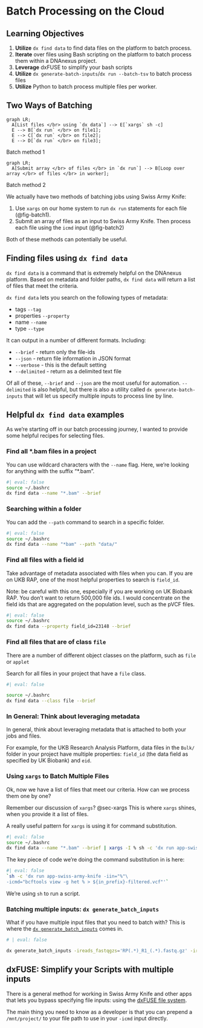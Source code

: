 # Batch Processing on the Cloud

## Learning Objectives

1. **Utilize** `dx find data` to find data files on the platform to batch process.
1. **Iterate** over files using Bash scripting on the platform to batch process them within a DNAnexus project.
1. **Leverage** dxFUSE to simplify your bash scripts
1. **Utilize** `dx generate-batch-inputs`/`dx run --batch-tsv` to batch process files
1. **Utilize** Python to batch process multiple files per worker. 

## Two Ways of Batching

:::{#fig-batch1}
```mermaid
graph LR;
  A[List files </br> using `dx data`] --> E[`xargs` sh -c]
  E --> B[`dx run` </br> on file1];
  E --> C[`dx run` </br> on file2];
  E --> D[`dx run` </br> on file3];
```
Batch method 1
:::

:::{#fig-batch2}
```mermaid
graph LR;
  A[Submit array </br> of files </br> in `dx run`] --> B[Loop over array </br> of files </br> in worker];
```
Batch method 2
:::

We actually have two methods of batching jobs using Swiss Army Knife: 

1. Use `xargs` on our home system to run `dx run` statements for each file (@fig-batch1).
1. Submit an array of files as an input to Swiss Army Knife. Then process each file using the `icmd` input (@fig-batch2)

Both of these methods can potentially be useful.


## Finding files using `dx find data`

`dx find data` is a command that is extremely helpful on the DNAnexus platform. Based on metadata and folder paths, `dx find data` will return a list of files that meet the criteria. 

`dx find data` lets you search on the following types of metadata:

- tags `--tag`
- properties `--property`
- name `--name`
- type `--type`

It can output in a number of different formats. Including:

- `--brief` - return only the file-ids
- `--json` - return file information in JSON format
- `--verbose` - this is the default setting
- `--delimited` - return as a delimited text file

Of all of these, `--brief` and `--json` are the most useful for automation. `--delimited` is also helpful, but there is also a utility called `dx generate-batch-inputs` that will let us specify multiple inputs to process line by line. 

## Helpful `dx find data` examples

As we're starting off in our batch processing journey, I wanted to provide some helpful recipes for selecting files. 

### Find all *.bam files in a project

You can use wildcard characters with the `--name` flag. Here, we're looking for anything with the suffix "*.bam".

```bash
#| eval: false
source ~/.bashrc
dx find data --name "*.bam" --brief
```

### Searching within a folder

You can add the `--path` command to search in a specific folder.

```bash
#| eval: false
source ~/.bashrc
dx find data --name "*bam" --path "data/"

```

### Find all files with a field id

Take advantage of metadata associated with files when you can. If you are on UKB RAP, one of the most helpful properties to search is `field_id`.

Note: be careful with this one, especially if you are working on UK Biobank RAP. You don't want to return 500,000 file ids. I would concentrate on the field ids that are aggregated on the population level, such as the pVCF files.

```bash
#| eval: false
source ~/.bashrc
dx find data --property field_id=23148 --brief
```

### Find all files that are of class `file`

There are a number of different object classes on the platform, such as `file` or `applet`

Search for all files in your project that have a `file` class.   

```bash
#| eval: false

source ~/.bashrc
dx find data --class file --brief
```

### In General: Think about leveraging metadata

In general, think about leveraging metadata that is attached to both your jobs and files.

For example, for the UKB Research Analysis Platform, data files in the `Bulk/` folder in your project have multiple properties: `field_id` (the data field as specified by UK Biobank) and `eid`.



### Using `xargs` to Batch Multiple Files

Ok, now we have a list of files that meet our criteria. How can we process them one by one? 

Remember our discussion of `xargs`? @sec-xargs This is where `xargs` shines, when you provide it a list of files.

A really useful pattern for `xargs` is using it for command substitution.

```bash
#| eval: false
source ~/.bashrc
dx find data --name "*.bam" --brief | xargs -I % sh -c 'dx run app-swiss-army-knife -y -iin="%" -icmd="bcftools view -g het % > ${in_prefix}-filtered.vcf"' 
```
The key piece of code we're doing the command substitution in is here:

```bash
#| eval: false
`sh -c 'dx run app-swiss-army-knife -iin="%"\ 
-icmd="bcftools view -g het % > ${in_prefix}-filtered.vcf"'`
```


We're using `sh` to run a script. 


### Batching multiple inputs: `dx generate_batch_inputs` 

What if you have multiple input files that you need to batch with? This is where the [`dx generate_batch_inputs`](https://documentation.dnanexus.com/user/running-apps-and-workflows/running-batch-jobs) comes in.

```bash
# | eval: false

dx generate_batch_inputs -ireads_fastqgzs='RP(.*)_R1_(.*).fastq.gz' -ireads2_fastqgzs='RP(.*)_R2_(.*).fastq.gz'
```


## dxFUSE: Simplify your Scripts with multiple inputs

There is a general method for working in Swiss Army Knife and other apps that lets you bypass specifying file inputs: using the [dxFUSE file system](https://github.com/dnanexus/dxfuse).

The main thing you need to know as a developer is that you can prepend a `/mnt/project/` to your file path to use in your `-icmd` input directly.




